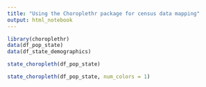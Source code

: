 ```yaml
---
title: "Using the Choroplethr package for census data mapping"
output: html_notebook
---
```




```r
library(choroplethr)
data(df_pop_state)
data(df_state_demographics)

```

```r
state_choropleth(df_pop_state)

```

```r
state_choropleth(df_pop_state, num_colors = 1)

```